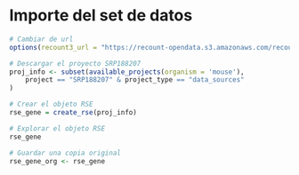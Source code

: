 # Importe del set de datos 

```r
# Cambiar de url
options(recount3_url = "https://recount-opendata.s3.amazonaws.com/recount3/release")

# Descargar el proyecto SRP188207
proj_info <- subset(available_projects(organism = 'mouse'),
    project == "SRP188207" & project_type == "data_sources"
)

# Crear el objeto RSE
rse_gene = create_rse(proj_info)

# Explorar el objeto RSE
rse_gene

# Guardar una copia original 
rse_gene_org <- rse_gene

```
